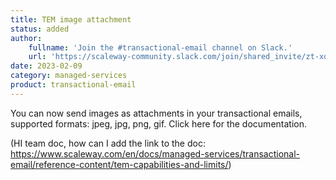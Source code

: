 ```yaml
---
title: TEM image attachment
status: added
author:
    fullname: 'Join the #transactional-email channel on Slack.'
    url: 'https://scaleway-community.slack.com/join/shared_invite/zt-xqd22ppu-whoKrK9XWizEO85MbsurLA#/shared-invite/emailhttps://slack.scaleway.com'
date: 2023-02-09
category: managed-services
product: transactional-email
---
```


You can now send images as attachments in your transactional emails, supported formats:  jpeg, jpg, png, gif. Click here for the documentation.

(HI team doc, how can I add the link to the doc: https://www.scaleway.com/en/docs/managed-services/transactional-email/reference-content/tem-capabilities-and-limits/)

